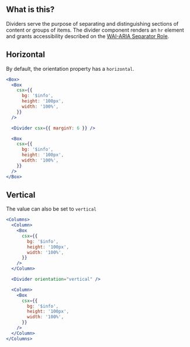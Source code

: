 
<IntroSection>

## What is this?

Dividers serve the purpose of separating and distinguishing sections of content or groups of items. The divider component renders an `hr` element and grants accessibility described on the [WAI-ARIA Separator Role](https://www.w3.org/TR/wai-aria-1.1/#separator).

</IntroSection>

<Section hasExplanation>

## Horizontal

By default, the orientation property has a `horizontal`.

```jsx live
<Box>
  <Box
    csx={{
      bg: '$info',
      height: '100px',
      width: '100%',
    }}
  />

  <Divider csx={{ marginY: 6 }} />

  <Box
    csx={{
      bg: '$info',
      height: '100px',
      width: '100%',
    }}
  />
</Box>
```

</Section>

<Section hasExplanation>

## Vertical

The value can also be set to `vertical`

```jsx live
<Columns>
  <Column>
    <Box
      csx={{
        bg: '$info',
        height: '100px',
        width: '100%',
      }}
    />
  </Column>

  <Divider orientation="vertical" />

  <Column>
    <Box
      csx={{
        bg: '$info',
        height: '100px',
        width: '100%',
      }}
    />
  </Column>
</Columns>
```

</Section>
